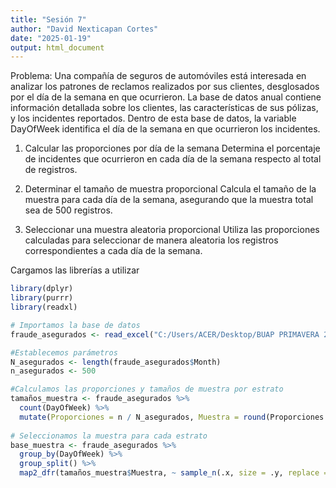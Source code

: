 ```yaml
---
title: "Sesión 7"
author: "David Nexticapan Cortes"
date: "2025-01-19"
output: html_document
---
```


Problema: Una compañía de seguros de automóviles está interesada en analizar los patrones de reclamos realizados por sus clientes, desglosados por el día de la semana en que ocurrieron. La base de datos anual contiene información detallada sobre los clientes, las características de sus pólizas, y los incidentes reportados. Dentro de esta base de datos, la variable DayOfWeek identifica el día de la semana en que ocurrieron los incidentes.

1. Calcular las proporciones por día de la semana
Determina el porcentaje de incidentes que ocurrieron en cada día de la semana respecto al total de registros.

2. Determinar el tamaño de muestra proporcional
Calcula el tamaño de la muestra para cada día de la semana, asegurando que la muestra total sea de 500 registros.

3. Seleccionar una muestra aleatoria proporcional
Utiliza las proporciones calculadas para seleccionar de manera aleatoria los registros correspondientes a cada día de la semana.

Cargamos las librerías a utilizar

```r
library(dplyr)
library(purrr)
library(readxl)
```

```r
# Importamos la base de datos
fraude_asegurados <- read_excel("C:/Users/ACER/Desktop/BUAP PRIMAVERA 2025/Análisis de Datos/Sesiones/Sesión 7/fraud_oracle.xlsx")

#Establecemos parámetros
N_asegurados <- length(fraude_asegurados$Month)
n_asegurados <- 500

#Calculamos las proporciones y tamaños de muestra por estrato
tamaños_muestra <- fraude_asegurados %>% 
  count(DayOfWeek) %>% 
  mutate(Proporciones = n / N_asegurados, Muestra = round(Proporciones * n_asegurados))
 
# Seleccionamos la muestra para cada estrato
base_muestra <- fraude_asegurados %>% 
  group_by(DayOfWeek) %>% 
  group_split() %>% 
  map2_dfr(tamaños_muestra$Muestra, ~ sample_n(.x, size = .y, replace = F))
```

